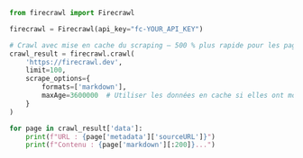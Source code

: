 ```python Python
from firecrawl import Firecrawl

firecrawl = Firecrawl(api_key="fc-YOUR_API_KEY")

# Crawl avec mise en cache du scraping — 500 % plus rapide pour les pages vues récemment
crawl_result = firecrawl.crawl(
    'https://firecrawl.dev', 
    limit=100,
    scrape_options={
        formats=['markdown'],
        maxAge=3600000  # Utiliser les données en cache si elles ont moins d’une heure
    }
)

for page in crawl_result['data']:
    print(f"URL : {page['metadata']['sourceURL']}")
    print(f"Contenu : {page['markdown'][:200]}...")
```
